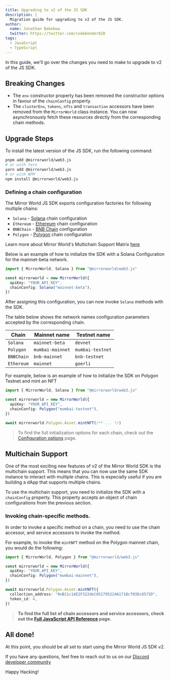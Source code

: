 ```yaml
---
title: Upgrading to v2 of the JS SDK
description: |
  Migration guide for upgrading to v2 of the JS SDK.
author:
  name: Jonathan Bakebwa
  twitter: https://twitter.com/codebender828
tags:
  - JavaScript
  - TypeScript
---
```


In this guide, we'll go over the changes you need to make to upgrade to v2 of
the JS SDK.

## Breaking Changes

- The `env` constructor property has been removed the constructor options in
  favour of the `chainConfig` property.
- The `clusterEnv`, `tokens`, `nfts` and `transaction` accessors have been
  removed from the `MirrorWorld` class instance. You can now asynchronously
  fetch these resources directly from the corresponding chain methods.

## Upgrade Steps

To install the latest version of the JS SDK, run the following command:

```bash
pnpm add @mirrorworld/web3.js
# or with Yarn
yarn add @mirrorworld/web3.js
# or with NPM
npm install @mirrorworld/web3.js
```

### Defining a chain configuration

The Mirror World JS SDK exports configuration factories for following multiple
chains:

- `Solana` - [Solana](solana.com/) chain configuration
- `Ethereum` - [Ethereum](https://ethereum.org/en/) chain configuration
- `BNBChain` - [BNB Chain](https://www.bnbchain.org/en) configuration
- `Polygon` - [Polygon](https://polygon.technology/) chain configuration

Learn more about Mirror World's Multichain Support Matrix
[here](/overview/introduction/multi-chain-solutions)

Below is an example of how to initialize the SDK with a Solana Configuration for
the mainnet-beta network.

```ts
import { MirrorWorld, Solana } from "@mirrorworld/web3.js"

const mirrorworld = new MirrorWorld({
  apiKey: "YOUR_API_KEY",
  chainConfig: Solana("mainnet-beta"),
})
```

After assigning this configuration, you can now invoke `Solana` methods with the
SDK.

The table below shows the network names configuration parameters accepted by the
corresponding chain.

| Chain      | Mainnet name     | Testnet name     |
| ---------- | ---------------- | ---------------- |
| `Solana`   | `mainnet-beta`   | `devnet`         |
| `Polygon`  | `mumbai-mainnet` | `mumbai-testnet` |
| `BNBChain` | `bnb-mainnet`    | `bnb-testnet`    |
| `Ethereum` | `mainnet`        | `goerli`         |

For example, below is an example of how to initialize the SDK on Polygon Testnet
and mint an NFT

```ts
import { MirrorWorld, Solana } from "@mirrorworld/web3.js"

const mirrorworld = new MirrorWorld({
  apiKey: "YOUR_API_KEY",
  chainConfig: Polygon("mumbai-testnet"),
})

await mirrorworld.Polygon.Asset.mintNFT(/** ... */)
```

> To find the full initialization options for each chain, check out the
> [Configuration options](/api-reference/js/Configuration#configuration-options)
> page.

## Multichain Support

One of the most exciting new features of v2 of the Mirror World SDK is the
multichain support. This means that you can now use the same SDK instance to
interact with multiple chains. This is especially useful if you are building a
dApp that supports multiple chains.

To use the multichain support, you need to initialize the SDK with a
`chainConfig` property. This property accepts an object of chain configurations
from the previous section.

### Invoking chain-specific methods.

In order to invoke a specific method on a chain, you need to use the chain
accessor, and service accessors to invoke the method.

For example, to invoke the `mintNFT` method on the Polygon mainnet chain, you
would do the following:

```ts
import { MirrorWorld, Polygon } from "@mirrorworld/web3.js"

const mirrorworld = new MirrorWorld({
  apiKey: "YOUR_API_KEY",
  chainConfig: Polygon("mumbai-mainnet"),
})

await mirrorworld.Polygon.Asset.mintNFT({
  collection_address: "0xB11c14E2F322deC851795224A171Bcf03Dc8573D",
  token_id: 4,
})
```

> **To find the full list of chain accessors and service accessors, check out
> the [Full JavaScript API Reference](/api-reference/js/) page.**

## All done!

At this point, you should be all set to start using the Mirror World JS SDK v2.

If you have any questions, feel free to reach out to us on our
[Discord developer community](https://mirrorworld.fun/discord)

Happy Hacking!
